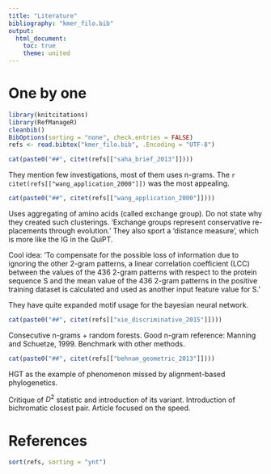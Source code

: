 ```yaml
---
title: "Literature"
bibliography: "kmer_filo.bib"
output:
  html_document:
    toc: true
    theme: united
---
```


# One by one

```r
library(knitcitations)
library(RefManageR)
cleanbib()
BibOptions(sorting = "none", check.entries = FALSE)
refs <- read.bibtex("kmer_filo.bib", .Encoding = "UTF-8")
```

```r
cat(paste0("##", citet(refs[["saha_brief_2013"]])))
```

They mention few investigations, most of them uses n-grams. The `r citet(refs[["wang_application_2000"]])` was the most appealing.

```r
cat(paste0("##", citet(refs[["wang_application_2000"]])))
```

Uses aggregating of amino acids (called exchange group). Do not state why they created such clusterings. 'Exchange groups represent conservative re- placements through evolution.' They also sport a 'distance measure', which is more like the IG in the QuiPT.

Cool idea: 'To compensate for the possible loss of information due to
ignoring the other 2-gram patterns, a linear correlation coefficient (LCC) between the values of the 436 2-gram patterns
with respect to the protein sequence S and the mean value
of the 436 2-gram patterns in the positive training dataset
is calculated and used as another input feature value for S.'

They have quite expanded motif usage for the bayesian neural network.

```r
cat(paste0("##", citet(refs[["xie_discriminative_2015"]])))
```

Consecutive n-grams + random forests. Good n-gram reference: Manning and Schuetze, 1999. Benchmark with other methods.

```r
cat(paste0("##", citet(refs[["behnam_geometric_2013"]])))
```

HGT as the example of phenomenon missed by alignment-based phylogenetics.

Critique of $D^2$ statistic and introduction of its variant. Introduction of bichromatic closest
pair. Article focused on the speed.

# References

```r
sort(refs, sorting = "ynt")
```